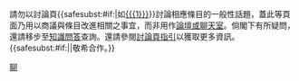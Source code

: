 {{{icon|[[File:Information orange.svg|25px]] }}}請勿以討論頁{{<includeonly>safesubst:</includeonly>#if:{{{1|}}}|如[[{{{1}}}]]}}討論相應條目的一般性話題，蓋此等頁面乃用以商議與條目改進相關之事宜，而非用作[[Wikipedia:維基百科不是什麼#FORUM|論壇或聊天室]]。倘閣下有所疑問，還請移步至[[Wikipedia:知识问答|知識問答]]查詢。還請參閱[[Wikipedia:討論頁指引|討論頁指引]]以獲取更多資訊。{{<includeonly>safesubst:</includeonly>#if:{{{2|}}}|{{{2}}}|敬希合作。}}<!-- Template:uw-chat2 --><noinclude>

{{Templatesnotice|param1=page|series = uw-chat|max = 4|escalate = yes}}
[[Category:用戶警告模板|聊]]
</noinclude>